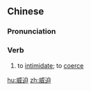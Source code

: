 ==Chinese==
{{zh-forms}}

===Pronunciation===
{{zh-pron
|m=wēipò
|cat=v
}}

===Verb===
{{zh-verb}}

# to [[intimidate]]; to [[coerce]]

[[hu:威迫]]
[[zh:威迫]]